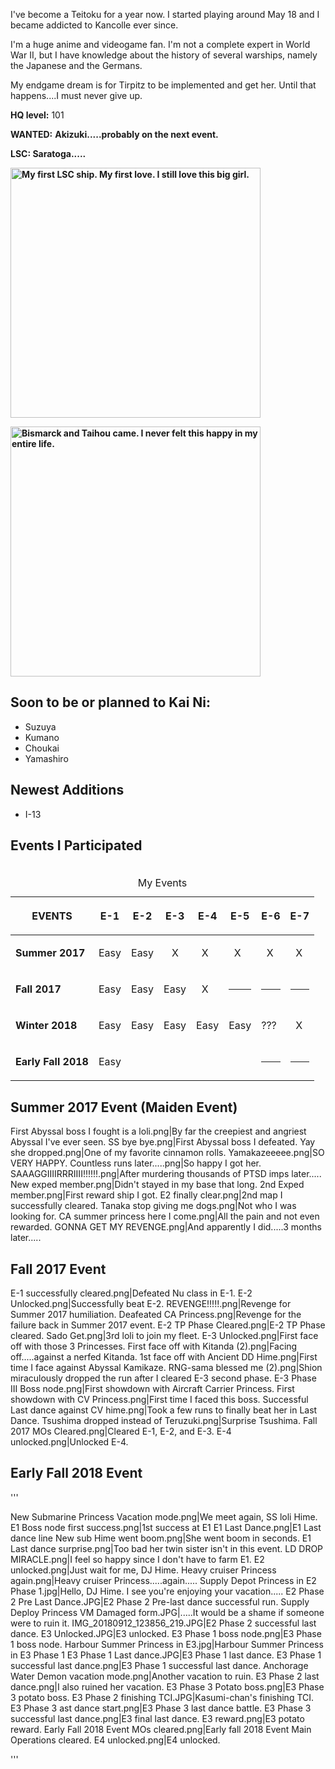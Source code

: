 I've become a Teitoku for a year now. I started playing around May 18 and I became addicted to Kancolle ever since.

I'm a huge anime and videogame fan. I'm not a complete expert in World War II, but I have knowledge about the history of several warships, namely the Japanese and the Germans.

My endgame dream is for Tirpitz to be implemented and get her. Until that happens....I must never give up.

'''HQ level:''' 101

'''WANTED:''' '''Akizuki.....probably on the next event.'''

'''LSC: Saratoga.....'''

'''[[File:Yamato_01.png|thumb|left|400px|My first LSC ship. My first love. I still love this big girl.]]'''

'''[[File:Almost_out_of_LSC.png|thumb|left|400px|Bismarck and Taihou came. I never felt this happy in my entire life.]]'''











=='''Soon to be or planned to Kai Ni:'''==
* Suzuya
* Kumano
* Choukai
* Yamashiro

=='''Newest Additions'''==
* I-13

== '''Events I Participated'''==
{| border="0" cellpadding="1" cellspacing="1" class="article-table" style="width: 500px; height: 100px; margin: 0px auto;"
|+<br />My Events
|-
! scope="col"|EVENTS
! scope="col"|E-1
! scope="col"|E-2
! scope="col"|E-3
! scope="col"|E-4
! scope="col"|E-5
! scope="col"|E-6
! scope="col"|E-7
|-
|'''Summer 2017 '''
|Easy
|Easy
|   X
|  X
|  X
|  X
|  X
|-
|'''Fall 2017         '''
|Easy
|Easy
|Easy
|  X
| ----
| ----
| ----
|-
|'''Winter 2018'''
|Easy
|Easy
|Easy
|Easy
| Easy
| ???
|   X
|-
|'''Early Fall 2018'''
|Easy
|
|
|
|
| ----
| ----
|}

=='''Summer 2017 Event (Maiden Event)'''==

<gallery type="slideshow" position="left">
First Abyssal boss I fought is a loli.png|By far the creepiest and angriest Abyssal I've ever seen.
SS bye bye.png|First Abyssal boss I defeated.
Yay she dropped.png|One of my favorite cinnamon rolls.
Yamakazeeeee.png|SO VERY HAPPY.
Countless runs later.....png|So happy I got her.
SAAAGGIIIIRRRIIII!!!!!!.png|After murdering thousands of PTSD imps later.....
New exped member.png|Didn't stayed in my base that long.
2nd Exped member.png|First reward ship I got.
E2 finally clear.png|2nd map I successfully cleared.
Tanaka stop giving me dogs.png|Not who I was looking for.
CA summer princess here I come.png|All the pain and not even rewarded.
GONNA GET MY REVENGE.png|And apparently I did.....3 months later.....
</gallery>


















=='''Fall 2017 Event'''==


<gallery type="slideshow" position="left">
E-1 successfully cleared.png|Defeated Nu class in E-1.
E-2 Unlocked.png|Successfully beat E-2.
REVENGE!!!!!.png|Revenge for Summer 2017 humiliation.
Deafeated CA Princess.png|Revenge for the failure back in Summer 2017 event.
E-2 TP Phase Cleared.png|E-2 TP Phase cleared.
Sado Get.png|3rd loli to join my fleet.
E-3 Unlocked.png|First face off with those 3 Princesses.
First face off with Kitanda (2).png|Facing off.....against a nerfed Kitanda.
1st face off with Ancient DD Hime.png|First time I face against Abyssal Kamikaze.
RNG-sama blessed me (2).png|Shion miraculously dropped the run after I cleared E-3 second phase.
E-3 Phase III Boss node.png|First showdown with Aircraft Carrier Princess.
First showdown with CV Princess.png|First time I faced this boss.
Successful Last dance against CV hime.png|Took a few runs to finally beat her in Last Dance.
Tsushima dropped instead of Teruzuki.png|Surprise Tsushima.
Fall 2017 MOs Cleared.png|Cleared E-1, E-2, and E-3.
E-4 unlocked.png|Unlocked E-4.
</gallery>




















=='''Early Fall 2018 Event'''==



'''<gallery type="slideshow" position="left">
New Submarine Princess Vacation mode.png|We meet again, SS loli Hime.
E1 Boss node first success.png|1st success at E1
E1 Last Dance.png|E1 Last dance line
New sub Hime went boom.png|She went boom in seconds.
E1 Last dance surprise.png|Too bad her twin sister isn't in this event.
LD DROP MIRACLE.png|I feel so happy since I don't have to farm E1.
E2 unlocked.png|Just wait for me, DJ Hime.
Heavy cruiser Princess again.png|Heavy cruiser Princess.....again.....
Supply Depot Princess in E2 Phase 1.jpg|Hello, DJ Hime. I see you're enjoying your vacation.....
E2 Phase 2 Pre Last Dance.JPG|E2 Phase 2 Pre-last dance successful run.
Supply Deploy Princess VM Damaged form.JPG|.....It would be a shame if someone were to ruin it.
IMG_20180912_123856_219.JPG|E2 Phase 2 successful last dance.
E3 Unlocked.JPG|E3 unlocked.
E3 Phase 1 boss node.png|E3 Phase 1 boss node.
Harbour Summer Princess in E3.jpg|Harbour Summer Princess in E3 Phase 1
E3 Phase 1  Last dance.JPG|E3 Phase 1 last dance.
E3 Phase 1 successful last dance.png|E3 Phase 1 successful last dance.
Anchorage Water Demon vacation mode.png|Another vacation to ruin.
E3 Phase 2 last dance.png|I also ruined her vacation.
E3 Phase 3 Potato boss.png|E3 Phase 3 potato boss.
E3 Phase 2 finishing TCI.JPG|Kasumi-chan's finishing TCI.
E3 Phase 3 ast dance start.png|E3 Phase 3 last dance battle.
E3 Phase 3 successful last dance.png|E3 final last dance.
E3 reward.png|E3 potato reward.
Early Fall 2018 Event MOs cleared.png|Early fall 2018 Event Main Operations cleared.
E4 unlocked.png|E4 unlocked.
</gallery>'''